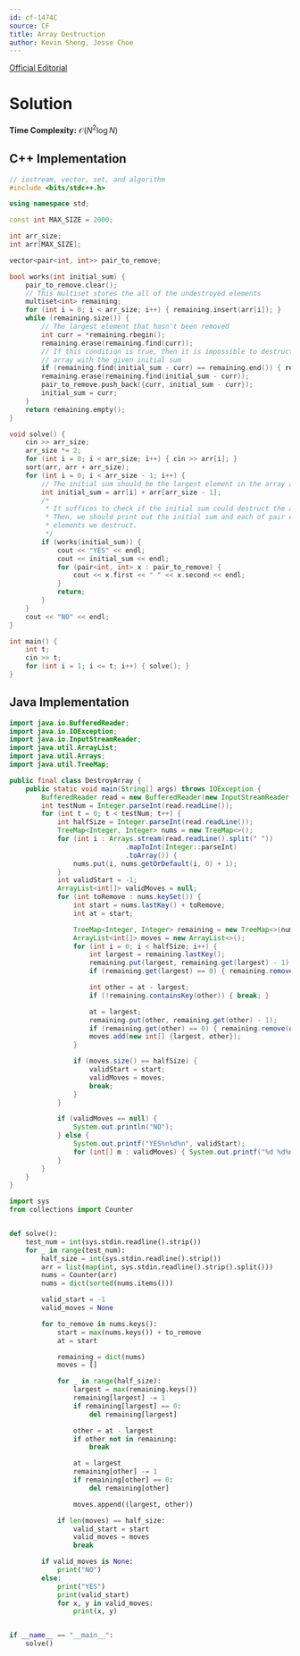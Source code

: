 ```yaml
---
id: cf-1474C
source: CF
title: Array Destruction
author: Kevin Sheng, Jesse Choe
---
```


[Official Editorial](https://codeforces.com/blog/entry/86933)

# Solution

**Time Complexity:** $\mathcal{O}(N^2\log N)$

<LanguageSection>

<CPPSection>

## C++ Implementation

```cpp
// iostream, vector, set, and algorithm
#include <bits/stdc++.h>

using namespace std;

const int MAX_SIZE = 2000;

int arr_size;
int arr[MAX_SIZE];

vector<pair<int, int>> pair_to_remove;

bool works(int initial_sum) {
	pair_to_remove.clear();
	// This multiset stores the all of the undestroyed elements
	multiset<int> remaining;
	for (int i = 0; i < arr_size; i++) { remaining.insert(arr[i]); }
	while (remaining.size()) {
		// The largest element that hasn't been removed
		int curr = *remaining.rbegin();
		remaining.erase(remaining.find(curr));
		// If this condition is true, then it is impossible to destruct the
		// array with the given initial sum
		if (remaining.find(initial_sum - curr) == remaining.end()) { return false; }
		remaining.erase(remaining.find(initial_sum - curr));
		pair_to_remove.push_back({curr, initial_sum - curr});
		initial_sum = curr;
	}
	return remaining.empty();
}

void solve() {
	cin >> arr_size;
	arr_size *= 2;
	for (int i = 0; i < arr_size; i++) { cin >> arr[i]; }
	sort(arr, arr + arr_size);
	for (int i = 0; i < arr_size - 1; i++) {
		// The initial sum should be the largest element in the array and arr[i]
		int initial_sum = arr[i] + arr[arr_size - 1];
		/*
		 * It suffices to check if the initial sum could destruct the array.
		 * Then, we should print out the initial sum and each of pair of
		 * elements we destruct.
		 */
		if (works(initial_sum)) {
			cout << "YES" << endl;
			cout << initial_sum << endl;
			for (pair<int, int> x : pair_to_remove) {
				cout << x.first << " " << x.second << endl;
			}
			return;
		}
	}
	cout << "NO" << endl;
}

int main() {
	int t;
	cin >> t;
	for (int i = 1; i <= t; i++) { solve(); }
}
```

</CPPSection>

<JavaSection>

## Java Implementation

```java
import java.io.BufferedReader;
import java.io.IOException;
import java.io.InputStreamReader;
import java.util.ArrayList;
import java.util.Arrays;
import java.util.TreeMap;

public final class DestroyArray {
	public static void main(String[] args) throws IOException {
		BufferedReader read = new BufferedReader(new InputStreamReader(System.in));
		int testNum = Integer.parseInt(read.readLine());
		for (int t = 0; t < testNum; t++) {
			int halfSize = Integer.parseInt(read.readLine());
			TreeMap<Integer, Integer> nums = new TreeMap<>();
			for (int i : Arrays.stream(read.readLine().split(" "))
			                 .mapToInt(Integer::parseInt)
			                 .toArray()) {
				nums.put(i, nums.getOrDefault(i, 0) + 1);
			}
			int validStart = -1;
			ArrayList<int[]> validMoves = null;
			for (int toRemove : nums.keySet()) {
				int start = nums.lastKey() + toRemove;
				int at = start;

				TreeMap<Integer, Integer> remaining = new TreeMap<>(nums);
				ArrayList<int[]> moves = new ArrayList<>();
				for (int i = 0; i < halfSize; i++) {
					int largest = remaining.lastKey();
					remaining.put(largest, remaining.get(largest) - 1);
					if (remaining.get(largest) == 0) { remaining.remove(largest); }

					int other = at - largest;
					if (!remaining.containsKey(other)) { break; }

					at = largest;
					remaining.put(other, remaining.get(other) - 1);
					if (remaining.get(other) == 0) { remaining.remove(other); }
					moves.add(new int[] {largest, other});
				}

				if (moves.size() == halfSize) {
					validStart = start;
					validMoves = moves;
					break;
				}
			}

			if (validMoves == null) {
				System.out.println("NO");
			} else {
				System.out.printf("YES%n%d%n", validStart);
				for (int[] m : validMoves) { System.out.printf("%d %d%n", m[0], m[1]); }
			}
		}
	}
}
```

</JavaSection>
<PySection>

```py
import sys
from collections import Counter


def solve():
	test_num = int(sys.stdin.readline().strip())
	for _ in range(test_num):
		half_size = int(sys.stdin.readline().strip())
		arr = list(map(int, sys.stdin.readline().strip().split()))
		nums = Counter(arr)
		nums = dict(sorted(nums.items()))

		valid_start = -1
		valid_moves = None

		for to_remove in nums.keys():
			start = max(nums.keys()) + to_remove
			at = start

			remaining = dict(nums)
			moves = []

			for _ in range(half_size):
				largest = max(remaining.keys())
				remaining[largest] -= 1
				if remaining[largest] == 0:
					del remaining[largest]

				other = at - largest
				if other not in remaining:
					break

				at = largest
				remaining[other] -= 1
				if remaining[other] == 0:
					del remaining[other]

				moves.append((largest, other))

			if len(moves) == half_size:
				valid_start = start
				valid_moves = moves
				break

		if valid_moves is None:
			print("NO")
		else:
			print("YES")
			print(valid_start)
			for x, y in valid_moves:
				print(x, y)


if __name__ == "__main__":
	solve()
```

</PySection>

</LanguageSection>
